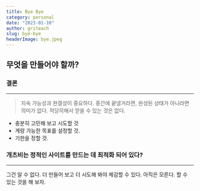 ```yaml
---
title: Bye Bye
category: personal
date: "2023-01-10"
author: griteach
slug: bye-bye
headerImage: bye.jpeg
---
```


## 무엇을 만들어야 할까?

### 결론

---

> 지속 가능성과 완결성이 중요하다. 중간에 끝낼거라면, 완성된 상태가 아니라면 의미가 없다. 적당히해서 얻을 수 있는 것은 없다.

- 충분히 고민해 보고 시도할 것
- 계량 가능한 목표를 설정할 것.
- 기한을 정할 것.

### 개츠비는 정적인 사이트를 만드는 데 최적화 되어 있다?

---

그건 알 수 없다. 더 만들어 보고 더 시도해 봐야 체감할 수 있다. 아직은 모른다.
할 수 있는 것을 해 보자.
